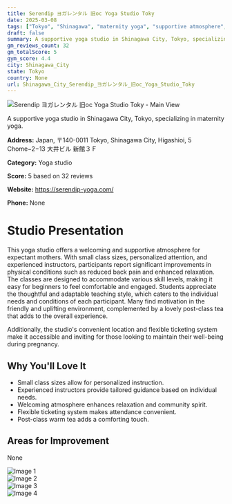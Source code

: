 ```yaml
---
title: Serendip ヨガレンタル 旧oc Yoga Studio Toky
date: 2025-03-08
tags: ["Tokyo", "Shinagawa", "maternity yoga", "supportive atmosphere", "small class sizes", "Shinagawa City"]  
draft: false
summary: A supportive yoga studio in Shinagawa City, Tokyo, specializing in maternity yoga.
gm_reviews_count: 32
gm_totalScore: 5
gym_score: 4.4
city: Shinagawa_City
state: Tokyo
country: None
url: Shinagawa_City_Serendip_ヨガレンタル_旧oc_Yoga_Studio_Toky
---
```


<div className="aspect-[16/9] relative my-8">
  <img 
    src="https://lh5.googleusercontent.com/p/AF1QipMofh_1a2MJY1Tla5SpHeRh7BQHWEcm5omzmJz5=w1920-h1080-k-no"
    alt="Serendip ヨガレンタル 旧oc Yoga Studio Toky - Main View"
    className="object-cover absolute inset-0 w-full h-full rounded-lg"
  />
</div>

A supportive yoga studio in Shinagawa City, Tokyo, specializing in maternity yoga.

**Address:** Japan, 〒140-0011 Tokyo, Shinagawa City, Higashioi, 5 Chome−2−13 大井ビル 新館３Ｆ

**Category:** Yoga studio

**Score:** 5 based on 32 reviews

**Website:** https://serendip-yoga.com/

**Phone:** None

# Studio Presentation

This yoga studio offers a welcoming and supportive atmosphere for expectant mothers. With small class sizes, personalized attention, and experienced instructors, participants report significant improvements in physical conditions such as reduced back pain and enhanced relaxation. The classes are designed to accommodate various skill levels, making it easy for beginners to feel comfortable and engaged. Students appreciate the thoughtful and adaptable teaching style, which caters to the individual needs and conditions of each participant. Many find motivation in the friendly and uplifting environment, complemented by a lovely post-class tea that adds to the overall experience.

Additionally, the studio's convenient location and flexible ticketing system make it accessible and inviting for those looking to maintain their well-being during pregnancy.

## Why You'll Love It

- Small class sizes allow for personalized instruction.
- Experienced instructors provide tailored guidance based on individual needs.
- Welcoming atmosphere enhances relaxation and community spirit.
- Flexible ticketing system makes attendance convenient.
- Post-class warm tea adds a comforting touch.

## Areas for Improvement

None

<div className="grid grid-cols-1 xl:grid-cols-2 gap-4 my-8">
<div className="aspect-[4/3] relative"><img src="https://lh5.googleusercontent.com/p/AF1QipODdQmWNN5XWwKjEdk0wSvD5hVOBSWwyx7-ot2O=w1920-h1080-k-no" alt="Image 1" className="object-cover absolute inset-0 w-full h-full rounded-lg" /></div>
<div className="aspect-[4/3] relative"><img src="https://lh5.googleusercontent.com/p/AF1QipOHax6p4kg9tXrp8Tur85IOEwCac7xGfWzhIUT9=w1920-h1080-k-no" alt="Image 2" className="object-cover absolute inset-0 w-full h-full rounded-lg" /></div>
<div className="aspect-[4/3] relative"><img src="https://lh5.googleusercontent.com/p/AF1QipPPio-0eIkxweFuzR7Dpbqt4uOMOw5pqo2wEyGK=w1920-h1080-k-no" alt="Image 3" className="object-cover absolute inset-0 w-full h-full rounded-lg" /></div>
<div className="aspect-[4/3] relative"><img src="https://lh5.googleusercontent.com/p/AF1QipOMSMwh-itBAzttO2-IDou9hV6leJ8CVKGtx75p=w1920-h1080-k-no" alt="Image 4" className="object-cover absolute inset-0 w-full h-full rounded-lg" /></div>
</div>